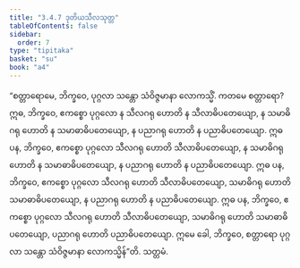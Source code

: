 ```yaml
---
title: "3.4.7 ဒုတိယသီလသုတ္တ"
tableOfContents: false
sidebar:
  order: 7
type: "tipitaka"
basket: "su"
book: "a4"
---
```



<DynamicBreadcrumb />

<Division number="137" book="a4" e="ch" v="15" p="453">

<Paragraph number="861" book="a4">
“စတ္တာရောမေ, ဘိက္ခဝေ, ပုဂ္ဂလာ သန္တော သံဝိဇ္ဇမာနာ လောကသ္မိံ. ကတမေ စတ္တာရော? ဣဓ, ဘိက္ခဝေ, ဧကစ္စော ပုဂ္ဂလော န သီလဂရု ဟောတိ န သီလာဓိပတေယျော, န သမာဓိဂရု ဟောတိ န သမာဓာဓိပတေယျော, န ပညာဂရု ဟောတိ န ပညာဓိပတေယျော.
</Paragraph>

<Paragraph number="862" book="a4">
ဣဓ ပန, ဘိက္ခဝေ, ဧကစ္စော ပုဂ္ဂလော သီလဂရု ဟောတိ သီလာဓိပတေယျော, န သမာဓိဂရု ဟောတိ န သမာဓာဓိပတေယျော, န ပညာဂရု ဟောတိ န ပညာဓိပတေယျော.
</Paragraph>

<Paragraph number="863" book="a4">
ဣဓ ပန, ဘိက္ခဝေ, ဧကစ္စော ပုဂ္ဂလော သီလဂရု ဟောတိ သီလာဓိပတေယျော, သမာဓိဂရု ဟောတိ သမာဓာဓိပတေယျော, န ပညာဂရု ဟောတိ န ပညာဓိပတေယျော.
</Paragraph>

<Paragraph number="864" book="a4">
ဣဓ ပန, ဘိက္ခဝေ, ဧကစ္စော ပုဂ္ဂလော သီလဂရု ဟောတိ သီလာဓိပတေယျော, သမာဓိဂရု ဟောတိ သမာဓာဓိပတေယျော, ပညာဂရု ဟောတိ ပညာဓိပတေယျော. ဣမေ ခေါ, ဘိက္ခဝေ, စတ္တာရော ပုဂ္ဂလာ သန္တော သံဝိဇ္ဇမာနာ လောကသ္မိန်”တိ.

</Paragraph>
</Division>

<Paragraph number="865" type="center" book="a4">
သတ္တမံ.
</Paragraph>